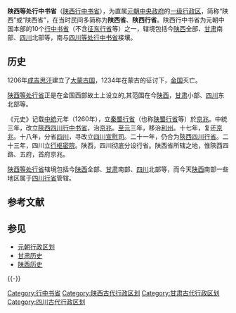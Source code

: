 '''陕西等处行中书省'''（[[陕西行中书省|陕西行中书省]]），为直属[[元朝|元朝]][[中央政府|中央政府]]的[[一级行政区|一级行政区]]，简称“陕西”或“陕西省”，在当时民间多简称为'''陕西省'''、'''陕西行省'''。陕西行中书省为元朝中国本部的10个[[行中书省|行中书省]]（不含[[征东行省|征东行省]]等）之一，辖境包括今[[陕西|陕西]]全部、[[甘肃|甘肃]]南部、[[四川|四川]]北部等，南与[[四川等处行中书省|四川等处行中书省]]接壤。

== 历史 ==
1206年[[成吉思汗|成吉思汗]]建立了[[大蒙古国|大蒙古国]]，1234年在蒙古的征讨下，[[金国|金国]]灭亡。

[[陕西等处行省|陕西等处行省]]正是在金国西部故土上设立的,其范围在今[[陕西|陕西]]，[[甘肃|甘肃]]小部、[[四川|四川]]东北部等。

《元史》记载[[中统_(年号)|中統]]元年（1260年），立[[秦蜀行省|秦蜀行省]]（也称[[陕蜀行省|陕蜀行省]]等）於[[京兆|京兆]]。中統三年，改立[[陝西四川行中书省|陝西四川行中书省]]，治[[京兆|京兆]]。[[至元|至元]]三年，移治[[利州|利州]]。十七年，复还[[京兆|京兆]]。十八年，分省[[四川|四川]]，寻改立[[四川宣慰司|四川宣慰司]]。二十一年，仍合为[[陝西四川行省|陝西四川行省]]。二十三年，四川立[[行枢密院|行枢密院]]。陕西，四川彻底分设行省。陕西省所辖之地，惟陝西四路、五府，首府京兆。

[[陕西等处行省|陕西等处行省]]辖境包括今[[陕西|陕西]]全部、[[甘肃|甘肃]]南部、[[四川|四川]]北部等，而今天[[陕西|陕西]]南部一些地区属于[[四川行省|四川行省]]管辖。

==参考文献==
{{Wikisource|元史/卷091}}
{{Reflist}}

==参见==
*[[元朝行政区划|元朝行政区划]]
*[[甘肃历史|甘肃历史]]
*[[陕西历史|陕西历史]]

{{-}}
{{元朝行政区划|nocat}}
[[Category:行中书省|Category:行中书省]]
[[Category:陕西古代行政区划|Category:陕西古代行政区划]]
[[Category:甘肃古代行政区划|Category:甘肃古代行政区划]]
[[Category:四川古代行政区划|Category:四川古代行政区划]]